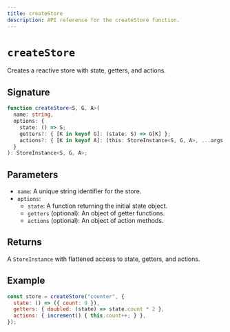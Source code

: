 ```yaml
---
title: createStore
description: API reference for the createStore function.
---
```


# `createStore`

Creates a reactive store with state, getters, and actions.

## Signature

```typescript
function createStore<S, G, A>(
  name: string,
  options: {
    state: () => S;
    getters?: { [K in keyof G]: (state: S) => G[K] };
    actions?: { [K in keyof A]: (this: StoreInstance<S, G, A>, ...args: any[]) => any };
  }
): StoreInstance<S, G, A>;
```

## Parameters
- `name`: A unique string identifier for the store.
- `options`:
  - `state`: A function returning the initial state object.
  - `getters` (optional): An object of getter functions.
  - `actions` (optional): An object of action methods.

## Returns

A `StoreInstance` with flattened access to state, getters, and actions.

## Example

```javascript
const store = createStore("counter", {
  state: () => ({ count: 0 }),
  getters: { doubled: (state) => state.count * 2 },
  actions: { increment() { this.count++; } },
});
```
